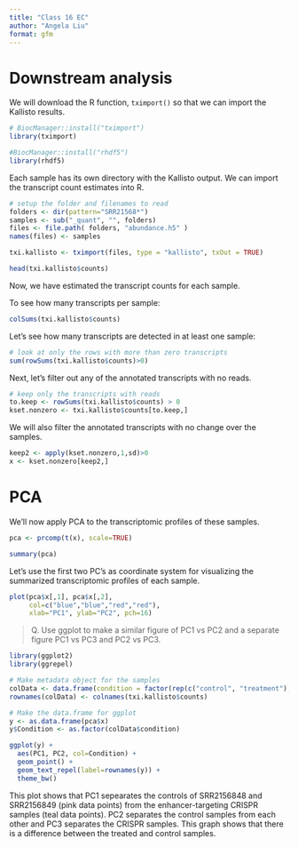 ```yaml
---
title: "Class 16 EC"
author: "Angela Liu"
format: gfm
---
```


# Downstream analysis

We will download the R function, `tximport()` so that we can import the Kallisto results.

```r
# BiocManager::install("tximport")
library(tximport)

#BiocManager::install("rhdf5")
library(rhdf5)
```

Each sample has its own directory with the Kallisto output. We can import the transcript count estimates into R.

```r
# setup the folder and filenames to read
folders <- dir(pattern="SRR21568*")
samples <- sub("_quant", "", folders)
files <- file.path( folders, "abundance.h5" )
names(files) <- samples

txi.kallisto <- tximport(files, type = "kallisto", txOut = TRUE)
```


```r
head(txi.kallisto$counts)
```
Now, we have estimated the transcript counts for each sample. 

To see how many transcripts per sample:
```r
colSums(txi.kallisto$counts)
```

Let's see how many transcripts are detected in at least one sample:
```r
# look at only the rows with more than zero transcripts
sum(rowSums(txi.kallisto$counts)>0)
```

Next, let's filter out any of the annotated transcripts with no reads.
```r
# keep only the transcripts with reads
to.keep <- rowSums(txi.kallisto$counts) > 0
kset.nonzero <- txi.kallisto$counts[to.keep,]
```

We will also filter the annotated transcripts with no change over the samples.

```r
keep2 <- apply(kset.nonzero,1,sd)>0
x <- kset.nonzero[keep2,]
```

# PCA

We'll now apply PCA to the transcriptomic profiles of these samples.

```r
pca <- prcomp(t(x), scale=TRUE)

```

```r
summary(pca)
```

Let's use the first two PC's as coordinate system for visualizing the summarized transcriptomic profiles of each sample.

```r
plot(pca$x[,1], pca$x[,2],
     col=c("blue","blue","red","red"),
     xlab="PC1", ylab="PC2", pch=16)
```

> Q. Use ggplot to make a similar figure of PC1 vs PC2 and a separate figure PC1 vs PC3 and PC2 vs PC3.

```r
library(ggplot2)
library(ggrepel)

# Make metadata object for the samples
colData <- data.frame(condition = factor(rep(c("control", "treatment"), each = 2)))
rownames(colData) <- colnames(txi.kallisto$counts)

# Make the data.frame for ggplot 
y <- as.data.frame(pca$x)
y$Condition <- as.factor(colData$condition)

ggplot(y) +
  aes(PC1, PC2, col=Condition) +
  geom_point() +
  geom_text_repel(label=rownames(y)) +
  theme_bw()
```

This plot shows that PC1 sepearates the controls of SRR2156848 and SRR2156849 (pink data points) from the enhancer-targeting CRISPR samples (teal data points). PC2 separates the control samples from each other and PC3 separates the CRISPR samples. This graph shows that there is a difference between the treated and control samples.


